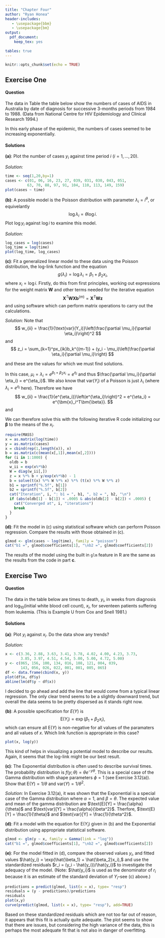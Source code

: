 ```yaml
---
title: "Chapter Four"
author: "Ryan Honea"
header-includes:
   - \usepackage{bbm}
   - \usepackage{bm}
output:
  pdf_document:
    keep_tex: yes
    
tables: true
---
```


```r
knitr::opts_chunk$set(echo = TRUE)
```

## Exercise One
#### Question
The data in Table the table below show the numbers of cases of AIDS in Australia by date of diagnosis for successive 3-months periods from 1984 to 1988. (Data from National Centre for HIV Epidemiology and Clinical Research 1994.)

In this early phase of the epidemic, the numbers of cases seemed to be increasing exponentially.

\begin{center}
\begin{tabular}{@{}crrrr@{}}
\toprule
     & \multicolumn{4}{c}{Quarter} \\
Year & 1     & 2     & 3    & 4    \\ \midrule
1984 & 1     & 6     & 16   & 23   \\
1985 & 27    & 39    & 31   & 30   \\
1986 & 43    & 51    & 63   & 70   \\
1987 & 88    & 97    & 91   & 104  \\
1988 & 110   & 113   & 149  & 159  \\ \bottomrule
\end{tabular}
\end{center}

#### Solutions
**(a)**: Plot the number of cases $y_i$ against time period $i$ ($i = 1,...,20$).

*Solution: * 
```r
time <- seq(1,20,by=1)
cases <- c(01, 06, 16, 23, 27, 039, 031, 030, 043, 051,
          63, 70, 88, 97, 91, 104, 110, 113, 149, 159)
plot(cases ~ time)
```

**(b)**: A possible model is the Poisson distribution with parameter $\lambda_i = i^\theta$, or equivelantly
$$
\log\lambda_i = \theta\log i.
$$
Plot $\log y_i$ against $\log i$ to examine this model.

*Solution: *
```r
log_cases = log(cases)
log_time = log(time)
plot(log_time, log_cases)
```

**(c)**: Fit a generalized linear model to these data using the Poisson distribution, the log-link function and the equation
$$
g(\lambda_i) = \log\lambda_i = \beta_1 + \beta_2x_i,
$$
where $x_i = \log i$. Firstly, do this from first principles, working out expressions for the weight matrix $\bm{W}$ and other terms needed for the iterative equation
$$
\bm{X}^T\bm{WXb}^{(m)} = \bm{X}^T\bm{Wz}
$$
and using software which can perform matrix operations to carry out the calculations.

*Solution: * Note that 
$$
w_{ii} = \frac{1}{\text{var}(Y_i)}\left(\frac{\partial \mu_i}{\partial \eta_i}\right)^2
$$
and
$$
z_i = \sum_{k=1}^px_{ik}b_k^{(m-1)} + (y_i - \mu_i)\left(\frac{\partial \eta_i}{\partial \mu_i}\right)
$$

and these are the values for which we must find solutions.

In this case, $\mu_i = \lambda_i = e^{\beta_1 + \beta_2x_i} = e^{\eta_i}$ and thus $\frac{\partial \mu_i}{\partial \eta_i} = e^{\eta_i}$. We also know that $\text{var}(Y_i)$ of a Poisson is just $\lambda_i$ (where $\lambda_i = e^{\eta_i}$ here). Therefore we have
$$
w_{ii} = \frac{1}{e^{\eta_i}}\left(e^{\eta_i}\right)^2 = e^{\eta_i} = e^{\bm{x}_i^T\bm{\beta}}.
$$
and
\begin{align*}
z_i &= \bm{x}_i\bm{\beta} + (y_i - e^{\eta_i})(e^{\eta_i})\\
    &= \eta_i + (y_i - e^{\eta_i})e^{-\eta_i}\\
    &= \eta_i + \frac{y_i}{\eta_i} - 1
\end{align*}

We can therefore solve this with the following iterative R code initializing our $\bm{\beta}$ to the means of the $x_i$.
```r
require(MASS)
x = as.matrix(log(time))
y = as.matrix(cases)
x = cbind(rep(1,length(x)), x)
b = as.matrix(c(mean(x[,1]),mean(x[,2])))
for (i in 1:1000) {
  oldb = b
  w_ii = exp(x%*%b)
  W = diag(w_ii[,])
  z = x %*% b + y/exp(x%*%b) - 1
  b = solve(t(x) %*% W %*% x) %*% (t(x) %*% W %*% z)
  b1 = sprintf("%.5f", b[1])
  b2 = sprintf("%.5f", b[2])
  cat("Iteration", i, ": b1 = ", b1, ", b2 = ", b2, "\n")
  if (abs(oldb[1] - b[1]) < .0005 & abs(oldb[2] - b[2]) < .0005) {
    cat("Converged at", i, "iterations")
    break
  }
}
```

**(d)**: Fit the model in (c) using statistical software which can perform Poisson regression. Compare the results with those obtained in (c).

```r
glmod <- glm(cases ~ log(time), family = "poisson")
cat("b1 =", glmod$coefficients[1], "\nb2 =", glmod$coefficients[2])
```

The results of the model using the built in ```glm``` feature in R are the same as the results from the code in part **c**. 

\pagebreak

## Exercise Two
#### Question
The data in the table below are times to death, $y_i$, in weeks from diagnosis and $\log_{10}$(initial white blood cell count), $x_i$, for seventeen patients suffering from leukemia. (This is Example U from Cox and Snell 1981.)

\begin{center}
\begin{tabular}{@{}crrrrrrrrr@{}}
\toprule
$y_i$ & 65   & 156  & 100  & 134  & 16   & 108  & 121  & 4    & 39   \\
$x_i$ & 3.36 & 2.88 & 3.63 & 3.41 & 3.78 & 4.02 & 4.00 & 4.23 & 3.73 \\
      &      &      &      &      &      &      &      &      &      \\
$y_i$ & 143  & 56   & 26   & 22   & 1    & 1    & 5    & 65   &      \\
$x_i$ & 3.85 & 3.97 & 4.51 & 4.54 & 5.00 & 5.00 & 4.72 & 5.00 &      \\ \bottomrule
\end{tabular}
\end{center}

#### Solutions
**(a)**: Plot $y_i$ against $x_i$. Do the data show any trends?

*Solution: * 
```r
x <- c(3.36, 2.88, 3.63, 3.41, 3.78, 4.02, 4.00, 4.23, 3.73,
       3.85, 3.97, 4.51, 4.54, 5.00, 5.00, 4.72, 5.00)
y <- c(065, 156, 100, 134, 016, 108, 121, 004, 039,
       143, 056, 026, 022, 001, 001, 005, 065)
df <- data.frame(cbind(x, y))
plot(df$x, df$y)
abline(lm(df$y ~ df$x))
```

I decided to go ahead and add the line that would come from a typical linear regression.  The only clear trend seems to be a slightly downward trend, but overall the data seems to be pretty dispersed as it stands right now.

**(b)**: A possible specification for $E(Y)$ is
$$
\text{E}(Y_i) = \exp(\beta_1 + \beta_2x_i),
$$
which can ensure all E$(Y)$ is non-negative for all values of the paramaters and all values of $x$. Which link function is appropriate in this case?

```r
plot(x, log(y))
```

This kind of helps in visualizing a potential model to describe our results. Again, it seems that the log-link might be our best result.

**(c)**: The Exponential distribution is often used to describe survival times. The probability distribution is $f(y; \theta) = \theta e^{-y\theta}$. This is a special case of the Gamma distribution with shape parameters $\phi = 1$ (see Exercise 3.12(a)). Show that E$(Y) = 1/\theta$ and var$(Y) = 1/\theta^2$.

*Solution: * In Exercise 3.12(a), it was shown that the Exponential is a special case of the Gamma distribution where $\alpha = 1$, and $\beta = \theta$. The expected value and mean of the gamma distribution are $\text{E}[Y] = \frac{\alpha}{\theta}$ and $\text{var}[Y] = \frac{\alpha}{\beta^2}$. Therfore, $\text{E}[Y] = \frac{1}{\theta}$ and $\text{var}[Y] = \frac{1}{\theta^2}$.

**(d)**: Fit a model with the equation for E$(Y_i)$ given in (b) and the Exponential distribution using appropriate statistical software.

```r
glmod <- glm(y ~ x, family = Gamma(link = "log"))
cat("b1 =", glmod$coefficients[1], "\nb2 =", glmod$coefficients[2])
```

**(e)**: For the model fitted in (d), compare the observed values $y_i$, and fitted values $\hat{y_i} = \exp(\hat{\beta_1} + \hat{\beta_2}x_i),$ and use the standardized residuals $r_i = (y_i - \hat{y_i})/\hat{y_i}$ to investigate the adequacy of the model. (Note: $\hat{y_i}$ is used as the denominator of $r_i$ because it is an estimate of the standard deviation of $Y_i$--see (c) above.)

```r
predictions = predict(glmod, list(x = x), type= "resp")
residuals = (y - predictions)/predictions
residuals
plot(x,y)
curve(predict(glmod, list(x = x), type= "resp"), add=TRUE)
```

Based on these standardized residuals which are not too far out of reason, it appears that this fit is actually quite adequate. The plot seems to show that there are issues, but considering the high variance of the data, this is perhaps the most adequate fit that is not also in danger of overfitting.